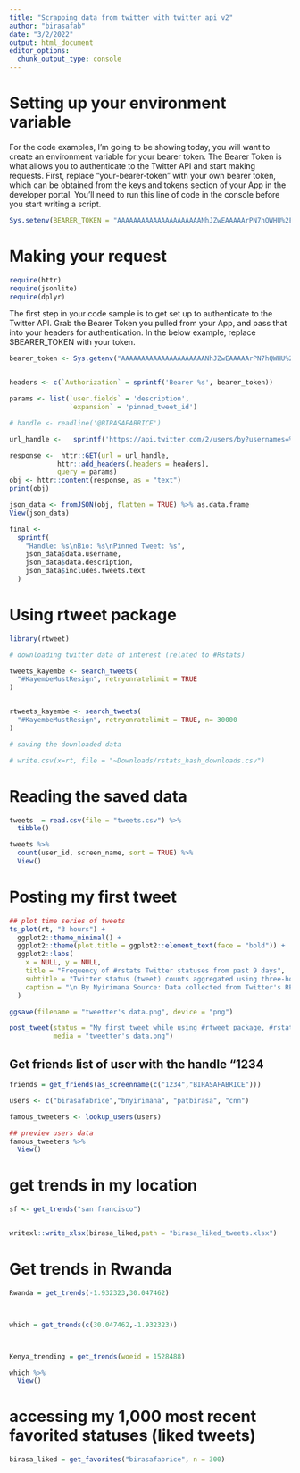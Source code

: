 ```yaml
---
title: "Scrapping data from twitter with twitter api v2"
author: "birasafab"
date: "3/2/2022"
output: html_document
editor_options: 
  chunk_output_type: console
---
```


# Setting up your environment variable

For the code examples, I’m going to be showing today, you will want to create an environment variable for your bearer token. The Bearer Token is what allows you to authenticate to the Twitter API and start making requests. First, replace “your-bearer-token” with your own bearer token, which can be obtained from the keys and tokens section of your App in the developer portal. You’ll need to run this line of code in the console before you start writing a script.

```r
Sys.setenv(BEARER_TOKEN = "AAAAAAAAAAAAAAAAAAAAANhJZwEAAAAArPN7hQWHU%2F9M%2B1qC5awBy%2BG3S5E%3DCTGxpeoDj3TcHm02cBPAyBaV2IsGqklDvvL13SuVh0f8cw1GD4")
```

# Making your request

```r
require(httr)
require(jsonlite)
require(dplyr)
```


The first step in your code sample is to get set up to authenticate to the Twitter API. Grab the Bearer Token you pulled from your App, and pass that into your headers for authentication. In the below example, replace $BEARER_TOKEN with your token. 

```r

bearer_token <- Sys.getenv("AAAAAAAAAAAAAAAAAAAAANhJZwEAAAAArPN7hQWHU%2F9M%2B1qC5awBy%2BG3S5E%3DCTGxpeoDj3TcHm02cBPAyBaV2IsGqklDvvL13SuVh0f8cw1GD4")


headers <- c(`Authorization` = sprintf('Bearer %s', bearer_token))
```



```r
params <- list(`user.fields` = 'description',
               `expansion` = 'pinned_tweet_id')
```


```r
# handle <- readline('@BIRASAFABRICE')

url_handle <-   sprintf('https://api.twitter.com/2/users/by?usernames=%s', "@Bnyirimana")
```


```r
response <-  httr::GET(url = url_handle,
            httr::add_headers(.headers = headers),
            query = params)
obj <- httr::content(response, as = "text")
print(obj)
```

```r
json_data <- fromJSON(obj, flatten = TRUE) %>% as.data.frame
View(json_data)
```



```r
final <-
  sprintf(
    "Handle: %s\nBio: %s\nPinned Tweet: %s",
    json_data$data.username,
    json_data$data.description,
    json_data$includes.tweets.text
  )
```



# Using rtweet package

```r
library(rtweet)

# downloading twitter data of interest (related to #Rstats)

tweets_kayembe <- search_tweets(
  "#KayembeMustResign", retryonratelimit = TRUE
)


rtweets_kayembe <- search_tweets(
  "#KayembeMustResign", retryonratelimit = TRUE, n= 30000
)

# saving the downloaded data

# write.csv(x=rt, file = "~Downloads/rstats_hash_downloads.csv")

```


# Reading the saved data
```r
tweets  = read.csv(file = "tweets.csv") %>% 
  tibble()

tweets %>%
  count(user_id, screen_name, sort = TRUE) %>% 
  View()


```


# Posting my first tweet
```r

## plot time series of tweets
ts_plot(rt, "3 hours") +
  ggplot2::theme_minimal() +
  ggplot2::theme(plot.title = ggplot2::element_text(face = "bold")) +
  ggplot2::labs(
    x = NULL, y = NULL,
    title = "Frequency of #rstats Twitter statuses from past 9 days",
    subtitle = "Twitter status (tweet) counts aggregated using three-hour intervals",
    caption = "\n By Nyirimana Source: Data collected from Twitter's REST API via rtweet"
  )

ggsave(filename = "tweetter's data.png", device = "png")

post_tweet(status = "My first tweet while using #rtweet package, #rstats, #data #scrapping #dataviz #66daysofdata #100daysofcode",
           media = "tweetter's data.png")
```

## Get friends list of user with the handle "1234
```r
friends = get_friends(as_screenname(c("1234","BIRASAFABRICE")))
```


```r
users <- c("birasafabrice","bnyirimana", "patbirasa", "cnn")

famous_tweeters <- lookup_users(users)

## preview users data
famous_tweeters %>% 
  View()
```


# get trends in my location
```r
sf <- get_trends("san francisco")


writexl::write_xlsx(birasa_liked,path = "birasa_liked_tweets.xlsx")
```


# Get trends in Rwanda
```r
Rwanda = get_trends(-1.932323,30.047462)



which = get_trends(c(30.047462,-1.932323))



Kenya_trending = get_trends(woeid = 1528488)

which %>% 
  View()
```

# accessing my 1,000 most recent favorited statuses (liked tweets)
```r
birasa_liked = get_favorites("birasafabrice", n = 300)
```
